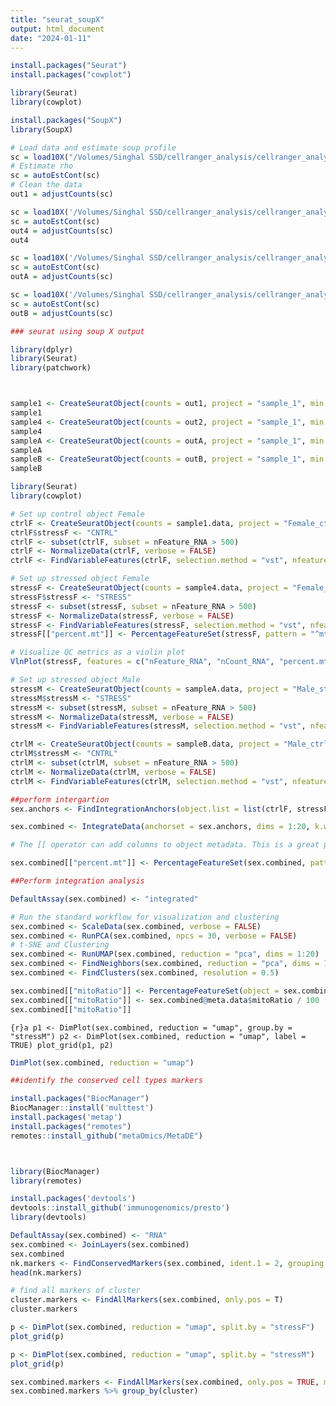```yaml
---
title: "seurat_soupX"
output: html_document
date: "2024-01-11"
---
```



```r
install.packages("Seurat")
install.packages("cowplot")

library(Seurat)
library(cowplot)

install.packages("SoupX")
library(SoupX)
```
```r
# Load data and estimate soup profile
sc = load10X("/Volumes/Singhal SSD/cellranger_analysis/cellranger_analysis_1/outs")
# Estimate rho
sc = autoEstCont(sc)
# Clean the data
out1 = adjustCounts(sc)
```


```r
sc = load10X('/Volumes/Singhal SSD/cellranger_analysis/cellranger_analysis_4/outs')
sc = autoEstCont(sc)
out4 = adjustCounts(sc)
out4
```

```r
sc = load10X('/Volumes/Singhal SSD/cellranger_analysis/cellranger_analysis_A/outs')
sc = autoEstCont(sc)
outA = adjustCounts(sc)
```
```r
sc = load10X('/Volumes/Singhal SSD/cellranger_analysis/cellranger_analysis_B/outs')
sc = autoEstCont(sc)
outB = adjustCounts(sc)
```

```r
### seurat using soup X output

library(dplyr)
library(Seurat)
library(patchwork)



sample1 <- CreateSeuratObject(counts = out1, project = "sample_1", min.cells = 3, min.features = 200)
sample1
sample4 <- CreateSeuratObject(counts = out2, project = "sample_1", min.cells = 3, min.features = 200)
sample4
sampleA <- CreateSeuratObject(counts = outA, project = "sample_1", min.cells = 3, min.features = 200)
sampleA
sampleB <- CreateSeuratObject(counts = outB, project = "sample_1", min.cells = 3, min.features = 200)
sampleB

```

```r
library(Seurat)
library(cowplot)

# Set up control object Female
ctrlF <- CreateSeuratObject(counts = sample1.data, project = "Female_ctrl", min.cells = 5)
ctrlF$stressF <- "CNTRL"
ctrlF <- subset(ctrlF, subset = nFeature_RNA > 500)
ctrlF <- NormalizeData(ctrlF, verbose = FALSE)
ctrlF <- FindVariableFeatures(ctrlF, selection.method = "vst", nfeatures = 2000)
```

```r
# Set up stressed object Female
stressF <- CreateSeuratObject(counts = sample4.data, project = "Female_stress", min.cells = 5)
stressF$stressF <- "STRESS"
stressF <- subset(stressF, subset = nFeature_RNA > 500)
stressF <- NormalizeData(stressF, verbose = FALSE)
stressF <- FindVariableFeatures(stressF, selection.method = "vst", nfeatures = 2000)
stressF[["percent.mt"]] <- PercentageFeatureSet(stressF, pattern = "^mt-")
```
```r
# Visualize QC metrics as a violin plot
VlnPlot(stressF, features = c("nFeature_RNA", "nCount_RNA", "percent.mt"), ncol = 3)
```


```r
# Set up stressed object Male
stressM <- CreateSeuratObject(counts = sampleA.data, project = "Male_stress", min.cells = 5)
stressM$stressM <- "STRESS"
stressM <- subset(stressM, subset = nFeature_RNA > 500)
stressM <- NormalizeData(stressM, verbose = FALSE)
stressM <- FindVariableFeatures(stressM, selection.method = "vst", nfeatures = 2000)
```

```r
ctrlM <- CreateSeuratObject(counts = sampleB.data, project = "Male_ctrl", min.cells = 5)
ctrlM$stressM <- "CNTRL"
ctrlM <- subset(ctrlM, subset = nFeature_RNA > 500)
ctrlM <- NormalizeData(ctrlM, verbose = FALSE)
ctrlM <- FindVariableFeatures(ctrlM, selection.method = "vst", nfeatures = 2000)
```


```r
##perform intergartion
sex.anchors <- FindIntegrationAnchors(object.list = list(ctrlF, stressF, stressM, ctrlM), dims = 1:20)

sex.combined <- IntegrateData(anchorset = sex.anchors, dims = 1:20, k.weight = 50)
```

```r
# The [[ operator can add columns to object metadata. This is a great place to stash QC stats

sex.combined[["percent.mt"]] <- PercentageFeatureSet(sex.combined, pattern = "^MT-")
```

```r
##Perform integration analysis

DefaultAssay(sex.combined) <- "integrated"

# Run the standard workflow for visualization and clustering
sex.combined <- ScaleData(sex.combined, verbose = FALSE)
sex.combined <- RunPCA(sex.combined, npcs = 30, verbose = FALSE)
# t-SNE and Clustering
sex.combined <- RunUMAP(sex.combined, reduction = "pca", dims = 1:20)
sex.combined <- FindNeighbors(sex.combined, reduction = "pca", dims = 1:20)
sex.combined <- FindClusters(sex.combined, resolution = 0.5)
```

```r
sex.combined[["mitoRatio"]] <- PercentageFeatureSet(object = sex.combined, pattern = "^mt-")
sex.combined[["mitoRatio"]] <- sex.combined@meta.data$mitoRatio / 100
sex.combined[["mitoRatio"]]
```
 

```{r}a
p1 <- DimPlot(sex.combined, reduction = "umap", group.by = "stressM")
p2 <- DimPlot(sex.combined, reduction = "umap", label = TRUE)
plot_grid(p1, p2)
```

```r
DimPlot(sex.combined, reduction = "umap")
```

```r
##identify the conserved cell types markers

install.packages("BiocManager")
BiocManager::install('multtest')
install.packages('metap')
install.packages("remotes")
remotes::install_github("metaOmics/MetaDE")



library(BiocManager)
library(remotes)

install.packages('devtools')
devtools::install_github('immunogenomics/presto') 
library(devtools)
```

```r
DefaultAssay(sex.combined) <- "RNA"
sex.combined <- JoinLayers(sex.combined)
sex.combined
nk.markers <- FindConservedMarkers(sex.combined, ident.1 = 2, grouping.var = "stressF", verbose = FALSE)
head(nk.markers)
```


```r
# find all markers of cluster 
cluster.markers <- FindAllMarkers(sex.combined, only.pos = T)
cluster.markers
```

```r
p <- DimPlot(sex.combined, reduction = "umap", split.by = "stressF")
plot_grid(p)
```
```r
p <- DimPlot(sex.combined, reduction = "umap", split.by = "stressM")
plot_grid(p)
```

```r
sex.combined.markers <- FindAllMarkers(sex.combined, only.pos = TRUE, min.pct = 0.25, logfc.threshold = 0.25, assay='RNA')
sex.combined.markers %>% group_by(cluster)
```
